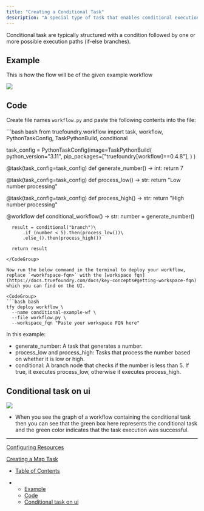 ```yaml
---
title: "Creating a Conditional Task"
description: "A special type of task that enables conditional execution paths within a workflow. Conditional tasks allow the workflow to choose different execution paths based on the outcome of a previous task or variable."
---
```


Conditional task are typically structured with a condition followed by one or more possible execution paths (if-else branches).

## Example

This is how the flow will be of the given example workflow

![](/images/docs/ba3372c4f9d9a94415560dd5a33233d7d01ca329258e145d3d50f4fcb0af1fbf-image.png)

## Code

Create file names `workflow.py` and paste the following contents into the file:

<CodeGroup>
  ```bash bash
  from truefoundry.workflow import task, workflow, PythonTaskConfig, TaskPythonBuild, conditional

  task_config = PythonTaskConfig(image=TaskPythonBuild(
          python_version="3.11",
          pip_packages=["truefoundry[workflow]==0.4.8"],
      )
  )

  @task(task_config=task_config)
  def generate_number() -> int:
      return 7

  @task(task_config=task_config)
  def process_low() -> str:
      return "Low number processing"

  @task(task_config=task_config)
  def process_high() -> str:
      return "High number processing"

  @workflow
  def conditional_workflow() -> str:
      number = generate_number()

      result = conditional("branch")\
          .if_(number < 5).then(process_low())\
          .else_().then(process_high())

      return result
  ```
</CodeGroup>

Now run the below command in the terminal to deploy your workflow, replace `<workfspace-fqn>` with the [workspace fqn](https://docs.truefoundry.com/docs/key-concepts#getting-workspace-fqn) which you can find on the UI.

<CodeGroup>
  ```bash bash
  tfy deploy workflow \
    --name conditional-example-wf \
    --file workflow.py \
    --workspace_fqn "Paste your workspace FQN here"
  ```
</CodeGroup>

In this example:

* generate\_number: A task that generates a number.
* process\_low and process\_high: Tasks that process the number based on whether it is low or high.
* conditional: A branch node that checks if the number is less than 5. If true, it executes process\_low, otherwise it executes process\_high.

## Conditional task on ui

![](/images/docs/3f2c43e-image.png)

* When you see the graph of a workflow containing the conditional task then you can see that the green box here represents the conditional task and the green color indicates that the task execution was successful.

***

[Configuring Resources](/docs/configuring-resources)

[Creating a Map Task](/docs/creating-a-map-task)

* [Table of Contents](#)

* * [Example](#example)
  * [Code](#code)
  * [Conditional task on ui](#conditional-task-on-ui)
